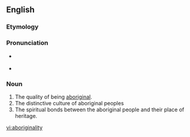 ==English==

===Etymology===
{{suffix|aboriginal|ity}}

===Pronunciation===
* {{a|US}} {{IPA|/æb.əˌɹɪd͡ʒ.əˈnæl.ə.ti/|/æb.əˌɹɪd͡ʒ.ɪˈnæl.ə.ti/}}
* {{hyphenation|ab|o|rig|i|nal|i|ty}}

===Noun===
{{en-noun|aboriginalities}}

# The quality of being [[aboriginal]].
# The distinctive culture of aboriginal peoples
# The spiritual bonds between the aboriginal people and their place of heritage.

[[vi:aboriginality]]